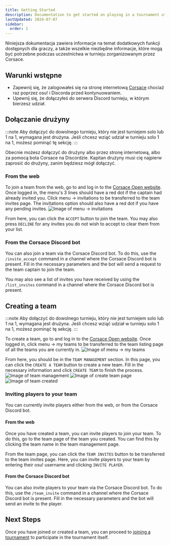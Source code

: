 ```yaml
---
title: Getting Started
description: Documentation to get started on playing in a tournament utilizing Corsace services.
lastUpdated: 2024-07-07
sidebar:
  order: 1
---
```


Niniejsza dokumentacja zawiera informacje na temat dodatkowych funkcji dostępnych dla graczy, a także wszelkie niezbędne informacje, które mogą być potrzebne podczas uczestnictwa w turnieju zorganizowanym przez Corsace.

## Warunki wstępne

* Zapewnij się, że zalogowałeś się na stronę internetową [Corsace](https://corsace.io) chociaż raz poprzez osu! i Discorda przed kontynuowaniem.
* Upewnij się, że dołączyłeś do serwera Discord turnieju, w którym bierzesz udział.

## Dołączanie drużyny

:::note
Aby dołączyć do dowolnego turnieju, który nie jest turniejem solo lub 1 na 1, wymagana jest drużyna. Jeśli chcesz wziąć udział w turnieju solo 1 na 1, możesz pominąć tę sekcję.
:::

Obecnie możesz dołączyć do drużyny albo przez stronę internetową, albo za pomocą bota Corsace na Discordzie. Kapitan drużyny musi cię najpierw zaprosić do drużyny, zanim będziesz mógł dołączyć.

### From the web

To join a team from the web, go to and log in to the [Corsace Open website](https://open.corsace.io). Once logged in, the menu's 3 lines should have a red dot if the captain had already invited you. Click menu -> invitations to be transferred to the team invites page. The invitations option should also have a red dot if you have any pending invites.
![Image of menu -> invitations](../../../../images/tournament_play/menu_invitations.png)

From here, you can click the `ACCEPT` button to join the team. You may also press `DECLINE` for any invites you do not wish to accept to clear them from your list.

### From the Corsace Discord bot

You can also join a team via the Corsace Discord bot. To do this, use the `/invite_accept` command in a channel where the Corsace Discord bot is present. Fill in the necessary parameters and the bot will send a request to the team captain to join the team.

You may also see a list of invites you have received by using the `/list_invites` command in a channel where the Corsace Discord bot is present.

## Creating a team

:::note
Aby dołączyć do dowolnego turnieju, który nie jest turniejem solo lub 1 na 1, wymagana jest drużyna. Jeśli chcesz wziąć udział w turnieju solo 1 na 1, możesz pominąć tę sekcję.
:::

To create a team, go to and log in to the [Corsace Open website](https://open.corsace.io). Once logged in, click menu -> my teams to be transferred to the team listing page of all the teams you are currently in.
![Image of menu -> my teams](../../../../images/tournament_play/menu_my_teams.png)

From here, you should be in the `TEAM MANAGEMENT` section. In this page, you can click the `CREATE A TEAM` button to create a new team. Fill in the necessary information and click `CREATE TEAM` to finish the process.
![Image of team management](../../../../images/tournament_play/team_management.png)
![Image of create team page](../../../../images/tournament_play/create_team.png)
![Image of team created](../../../../images/tournament_play/create_team_success.png)

### Inviting players to your team

You can currently invite players either from the web, or from the Corsace Discord bot.

#### From the web

Once you have created a team, you can invite players to join your team. To do this, go to the team page of the team you created. You can find this by clicking the team name in the team management page.

From the team page, you can click the `TEAM INVITES` button to be transferred to the team invites page. Here, you can invite players to your team by entering their osu! username and clicking `INVITE PLAYER`.

#### From the Corsace Discord bot

You can also invite players to your team via the Corsace Discord bot. To do this, use the `/team_invite` command in a channel where the Corsace Discord bot is present. Fill in the necessary parameters and the bot will send an invite to the player.

## Next Steps

Once you have joined or created a team, you can proceed to [joining a tournament](./joining-tournament) to participate in the tournament itself.

